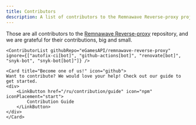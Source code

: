 ```yaml
---
title: Contributors
description: A list of contributors to the Remnawave Reverse-proxy project
---
```



<div style={{ display: 'flex', flexDirection: 'column', alignItems: 'center', gap: '1rem', textAlign: 'center' }}>
    <p>Those are all contributors to the <a href="https://github.com/eGamesAPI/remnawave-reverse-proxy">Remnawave Reverse-proxy</a> repository, and we are grateful for their contributions, big and small.</p>

    <ContributorList githubRepo="eGamesAPI/remnawave-reverse-proxy" ignore={["autofix-ci[bot]", "github-actions[bot]", "renovate[bot]", "snyk-bot", "snyk-bot[bot]"]} />

    <Card title="Become one of us!" icon="github">
    Want to contribute? We would love your help! Check out our guide to get started.
    <div>
        <LinkButton href="/ru/contribution/guide" icon="npm" iconPlacement="start">
            Contribution Guide
        </LinkButton>
    </div>
    </Card>
</div>